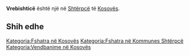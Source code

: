 {{Fshat në 
 | Emri                = Vrebishticë
 | EmriAlt                = 
 | NAME_SHORT_FORM=      
 | NAME_GENERIC=      
 | NAME_SORT_NAME_RO=      VREBISHTICE
 | FULL_NAME_RO = Vrebishticë
 | FULL_NAME_ND_RO=Vrebishtice
 | SORT_NAME_RG=VREBISHTICE
 | FULL_NAME_RG=Vrebishticë
 | FULL_NAME_ND_RG=Vrebishtice
 | SRP_NAME_SHORT_FORM=      
 | SRP_NAME_GENERIC=      
 | SRP_NAME_SORT_NAME_RO=      
 | SRP_FULL_NAME_RO = 
 | SRP_FULL_NAME_ND_RO=
 | SRP_SORT_NAME_RG=
 | SRP_FULL_NAME_RG=
 | SRP_FULL_NAME_ND_RG=
 | Emri (Rasa dhanore) = 
 | Figura              = 
 | Shteti              = Kosovo
 | Komuna              = Shtërpcë
 | Kodi postar         = 
 | Sipërfaqja          = 

 | Popullsia           = 

 | Regj. i popullsisë  = 
 | Dend. e popullsisë  = 
 | Faqja zyrtare       = 
 <!--- Koordinatat ----> 
 | Gjerësia            = 42.236667
 | Gjatësia            = 20.978889
 | Lartësia            = 
}}
'''Vrebishticë''' është një [[]] në [[Shtërpcë]] të [[Kosovës]].

<!-- == Gjeografia == -->
<!-- == Historia == -->
<!-- == Demografia == -->
== Shih edhe ==
{{Komuna Shtërpcë}}
{{Kosovo-Administrata-Cung}}

[[Kategoria:Fshatra në Kosovës]]
[[Kategoria:Fshatra në Kommunes Shtërpcë]]
[[Kategoria:Vendbanime në Kosovës]]